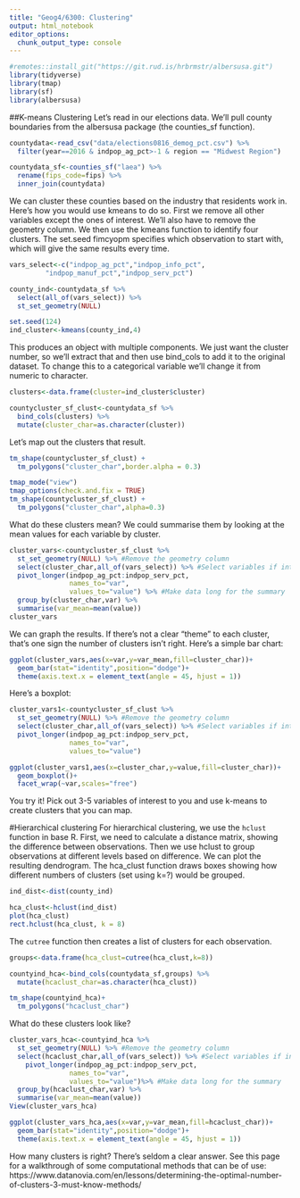 ```yaml
---
title: "Geog4/6300: Clustering"
output: html_notebook
editor_options: 
  chunk_output_type: console
---
```


```r
#remotes::install_git("https://git.rud.is/hrbrmstr/albersusa.git")
library(tidyverse)
library(tmap)
library(sf)
library(albersusa)
```

##K-means Clustering
Let's read in our elections data. We'll pull county boundaries from the albersusa package (the counties_sf function).

```r
countydata<-read_csv("data/elections0816_demog_pct.csv") %>%
  filter(year==2016 & indpop_ag_pct>-1 & region == "Midwest Region")

countydata_sf<-counties_sf("laea") %>%
  rename(fips_code=fips) %>%
  inner_join(countydata)
```

We can cluster these counties based on the industry that residents work in. Here's how you would use kmeans to do so. First we remove all other variables except the ones of interest. We'll also have to remove the geometry column. We then use the kmeans function to identify four clusters. The set.seed fimcyopm specifies which observation to start with, which will give the same results every time.

```r
vars_select<-c("indpop_ag_pct","indpop_info_pct",
         "indpop_manuf_pct","indpop_serv_pct")

county_ind<-countydata_sf %>%
  select(all_of(vars_select)) %>%
  st_set_geometry(NULL)

set.seed(124)
ind_cluster<-kmeans(county_ind,4)
```

This produces an object with multiple components. We just want the cluster number, so we'll extract that and then use bind_cols to add it to the original dataset. To change this to a categorical variable we'll change it from numeric to character.

```r
clusters<-data.frame(cluster=ind_cluster$cluster)

countycluster_sf_clust<-countydata_sf %>%
  bind_cols(clusters) %>%
  mutate(cluster_char=as.character(cluster)) 
```

Let's map out the clusters that result.

```r
tm_shape(countycluster_sf_clust) + 
  tm_polygons("cluster_char",border.alpha = 0.3)

tmap_mode("view")
tmap_options(check.and.fix = TRUE)
tm_shape(countycluster_sf_clust) + 
  tm_polygons("cluster_char",alpha=0.3)
```

What do these clusters mean? We could summarise them by looking at the mean values for each variable by cluster.

```r
cluster_vars<-countycluster_sf_clust %>%
  st_set_geometry(NULL) %>% #Remove the geometry column
  select(cluster_char,all_of(vars_select)) %>% #Select variables if interest
  pivot_longer(indpop_ag_pct:indpop_serv_pct,
               names_to="var",
               values_to="value") %>% #Make data long for the summary
  group_by(cluster_char,var) %>%
  summarise(var_mean=mean(value)) 
cluster_vars
```

We can graph the results. If there's not a clear "theme" to each cluster, that's one sign the number of clusters isn't right. Here's a simple bar chart:

```r
ggplot(cluster_vars,aes(x=var,y=var_mean,fill=cluster_char))+
  geom_bar(stat="identity",position="dodge")+
  theme(axis.text.x = element_text(angle = 45, hjust = 1))
```

Here's a boxplot:

```r
cluster_vars1<-countycluster_sf_clust %>%
  st_set_geometry(NULL) %>% #Remove the geometry column
  select(cluster_char,all_of(vars_select)) %>% #Select variables if interest
  pivot_longer(indpop_ag_pct:indpop_serv_pct,
               names_to="var",
               values_to="value")

ggplot(cluster_vars1,aes(x=cluster_char,y=value,fill=cluster_char))+
  geom_boxplot()+
  facet_wrap(~var,scales="free")
```


You try it! Pick out 3-5 variables of interest to you and use k-means to create clusters that you can map.

#Hierarchical clustering
For hierarchical clustering, we use the `hclust` function in base R. First, we need to calculate a distance matrix, showing the difference between observations. Then we use hclust to group observations at different levels based on difference. We can plot the resulting dendrogram. The hca_clust function draws boxes showing how different numbers of clusters (set using k=?) would be grouped.

```r
ind_dist<-dist(county_ind)

hca_clust<-hclust(ind_dist)
plot(hca_clust)
rect.hclust(hca_clust, k = 8)
```

The `cutree` function then creates a list of clusters for each observation.

```r
groups<-data.frame(hca_clust=cutree(hca_clust,k=8))

countyind_hca<-bind_cols(countydata_sf,groups) %>%
  mutate(hcaclust_char=as.character(hca_clust)) 

tm_shape(countyind_hca)+
  tm_polygons("hcaclust_char")
```

What do these clusters look like?

```r
cluster_vars_hca<-countyind_hca %>%
  st_set_geometry(NULL) %>% #Remove the geometry column
  select(hcaclust_char,all_of(vars_select)) %>% #Select variables if interest
    pivot_longer(indpop_ag_pct:indpop_serv_pct,
               names_to="var",
               values_to="value")%>% #Make data long for the summary
  group_by(hcaclust_char,var) %>%
  summarise(var_mean=mean(value)) 
View(cluster_vars_hca)

ggplot(cluster_vars_hca,aes(x=var,y=var_mean,fill=hcaclust_char))+
  geom_bar(stat="identity",position="dodge")+
  theme(axis.text.x = element_text(angle = 45, hjust = 1))
```

How many clusters is right? There's seldom a clear answer. See this page for a walkthrough of some computational methods that can be of use: https://www.datanovia.com/en/lessons/determining-the-optimal-number-of-clusters-3-must-know-methods/
